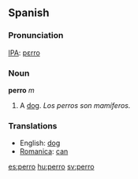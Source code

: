 ==Spanish==
===Pronunciation===
[[IPA]]: [[pɛrro]]

===Noun===
'''perro''' ''m''

#A [[dog]]. ''Los perros son mamíferos.''

===Translations===
*English: [[dog]]
*[[Romanica]]: [[can]]

[[es:perro]]
[[hu:perro]]
[[sv:perro]]